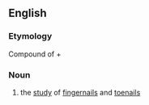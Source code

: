 ==English==

===Etymology===
Compound of {{etyl|grc|en}} {{m|grc|ὄνυξ||[[talon]], [[nail]]}} + {{m|grc|-λογία||a [[branch]] of [[study]]}}

===Noun===
{{en-noun|-}}

# {{lb|en|medicine}} the [[study]] of [[fingernail]]s and [[toenail]]s